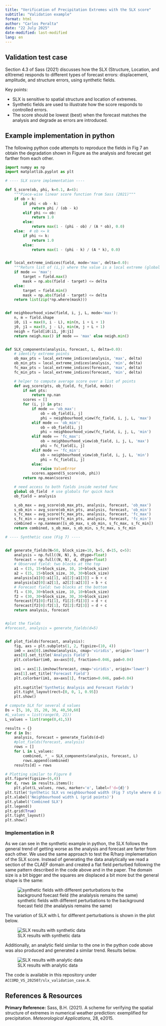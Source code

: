 ```yaml
---
title: "Verification of Precipitation Extremes with the SLX score"
subtitle: "Validation example"
format: html
author: "Carlos Peralta"
date: "22 July 2025"
date-modified: last-modified
lang: en
---
```


## Validation test case

Section 4.3 of Sass (2021) discusses how the SLX (Structure, Location, and eXtreme) responds to different types of 
forecast errors: displacement, amplitude, and structure errors, using synthetic fields.

Key points:

- SLX is sensitive to spatial structure and location of extremes.
- Synthetic fields are used to illustrate how the score responds to controlled errors.
- The score should be lowest (best) when the forecast matches the analysis and degrade as errors are introduced.

## Example implementation in python
The following python code attempts to reproduce the fields in Fig 7 an obtain the
degradation shown in Figure as the analysis and forecast get farther from each other.


```python

import numpy as np
import matplotlib.pyplot as plt

# ---- SLX score implementation ----

def S_score(ob, phi, k=0.1, A=4):
    """Piece-wise linear score function from Sass (2021)"""
    if ob > k:
        if phi < ob - k:
            return phi / (ob - k)
        elif phi <= ob:
            return 1.0
        else:
            return max(1 - (phi - ob) / (A * ob), 0.0)
    else:  # ob <= k
        if phi <= k:
            return 1.0
        else:
            return max(1 - (phi - k) / (A * k), 0.0)


def local_extreme_indices(field, mode='max', delta=0.0):
    """Return list of (i,j) where the value is a local extreme (global for simplicity)."""
    if mode == 'max':
        target = field.max()
        mask = np.abs(field - target) <= delta
    else:
        target = field.min()
        mask = np.abs(field - target) <= delta
    return list(zip(*np.where(mask)))


def neighbourhood_view(field, i, j, L, mode='max'):
    n, m = field.shape
    i0, i1 = max(0, i - L), min(n, i + L + 1)
    j0, j1 = max(0, j - L), min(m, j + L + 1)
    neigh = field[i0:i1, j0:j1]
    return neigh.max() if mode == 'max' else neigh.min()


def SLX_components(analysis, forecast, L, delta=0.0):
    # identify extreme points
    ob_max_pts = local_extreme_indices(analysis, 'max', delta)
    ob_min_pts = local_extreme_indices(analysis, 'min', delta)
    fc_max_pts = local_extreme_indices(forecast, 'max', delta)
    fc_min_pts = local_extreme_indices(forecast, 'min', delta)

    # helper to compute average score over a list of points
    def avg_score(pts, ob_field, fc_field, mode):
        if not pts:
            return np.nan
        scores = []
        for (i, j) in pts:
            if mode == 'ob_max':
                ob = ob_field[i, j]
                phi = neighbourhood_view(fc_field, i, j, L, 'max')
            elif mode == 'ob_min':
                ob = ob_field[i, j]
                phi = neighbourhood_view(fc_field, i, j, L, 'min')
            elif mode == 'fc_max':
                ob = neighbourhood_view(ob_field, i, j, L, 'max')
                phi = fc_field[i, j]
            elif mode == 'fc_min':
                ob = neighbourhood_view(ob_field, i, j, L, 'min')
                phi = fc_field[i, j]
            else:
                raise ValueError
            scores.append(S_score(ob, phi))
        return np.mean(scores)

    # need access to both fields inside nested func
    global ob_field  # use globals for quick hack
    ob_field = analysis

    s_ob_max = avg_score(ob_max_pts, analysis, forecast, 'ob_max')
    s_ob_min = avg_score(ob_min_pts, analysis, forecast, 'ob_min')
    s_fc_max = avg_score(fc_max_pts, analysis, forecast, 'fc_max')
    s_fc_min = avg_score(fc_min_pts, analysis, forecast, 'fc_min')
    combined = np.nanmean([s_ob_max, s_ob_min, s_fc_max, s_fc_min])
    return combined, s_ob_max, s_ob_min, s_fc_max, s_fc_min

# ---- Synthetic case (Fig 7) ----


def generate_fields(N=50, block_size=10, b=5, d=15, c=5):
    analysis = np.full((N, N), b, dtype=float)
    forecast = np.full((N, N), d, dtype=float)
    # Observed field: two blocks at the top
    a1 = (15, 15+block_size, 10, 10+block_size)
    a2 = (15, 15+block_size, 30, 30+block_size)
    analysis[a1[0]:a1[1], a1[2]:a1[3]] = b + c
    analysis[a2[0]:a2[1], a2[2]:a2[3]] = b + c
    # Forecast field: two blocks at the bottom
    f1 = (30, 30+block_size, 10, 10+block_size)
    f2 = (30, 30+block_size, 30, 30+block_size)
    forecast[f1[0]:f1[1], f1[2]:f1[3]] = d + c
    forecast[f2[0]:f2[1], f2[2]:f2[3]] = d + c
    return analysis, forecast


#plot the fields
#forecast, analysis = generate_fields(d=5)


def plot_fields(forecast, analysis):
    fig, axs = plt.subplots(1, 2, figsize=(10, 4))
    im0 = axs[0].imshow(analysis, cmap='viridis', origin='lower')
    axs[0].set_title('Analysis Field')
    plt.colorbar(im0, ax=axs[0], fraction=0.046, pad=0.04)
    
    im1 = axs[1].imshow(forecast, cmap='viridis', origin='lower')
    axs[1].set_title('Forecast Field')
    plt.colorbar(im1, ax=axs[1], fraction=0.046, pad=0.04)
    
    plt.suptitle('Synthetic Analysis and Forecast Fields')
    plt.tight_layout(rect=[0, 0, 1, 0.95])
    plt.show()

# compute SLX for several d values
Ds = [5, 10, 15, 20, 30, 40,50,60]
#L_values = list(range(0, 21))
L_values = list(range(0,41,5))

results = {}
for d in Ds:
    analysis, forecast = generate_fields(d=d)
    #plot_fields(forecast, analysis)
    rows = []
    for L in L_values:
        combined, *_ = SLX_components(analysis, forecast, L)
        rows.append(combined)
    results[d] = rows

# Plotting similar to Figure 8
plt.figure(figsize=(6,4))
for d, rows in results.items():
    plt.plot(L_values, rows, marker='o', label=f'd={d}')
plt.title('Synthetic SLX vs neighbourhood width (Fig 7 style where d is the background field value)')
plt.xlabel('Neighbourhood width L (grid points)')
plt.ylabel('Combined SLX')
plt.legend()
plt.grid(True)
plt.tight_layout()
plt.show()
```
### Implementation in R

As we can see in the synthetic example in python, the SLX follows the general trend
of getting worse as the analysis and forecast are farter from each other.
We used the same approach to test the R/harp implementation of the SLX score.
Instead of generating the data analytically we read a section of the CLAEF
domain and created a flat field perturbed following the same pattern described
in the code above and in the paper.
The domain size is a bit bigger and the squares are displaced a bit more
but the general shape is the same:

![synthetic fields with different perturbations to the background foecast field (the analalysis remains the same)](synthetic_data_example.png)

The variation of SLX with L for different perturbations
is shown in the plot below.

![SLX results with synthetic data](slx_validation.png)

Additionally, an analytic field similar to the one in the
python code above was also produced and generated a similar trend.
Results below.

![SLX results with analytic data](analytic_fake_data_slx.png)

The code is available in this repository under `ACCORD_VS_202507/slx_validation_case.R`.

## References & Resources

**Primary Reference:**
Sass, B.H. (2021). A scheme for verifying the spatial structure of extremes in numerical weather prediction: exemplified for precipitation. *Meteorological Applications*, 28, e2015.

